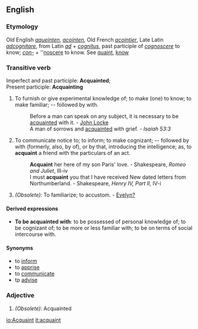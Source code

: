 ==English==
===Etymology===
Old English ''[[aqueinten]]'', ''[[acointen]]'', Old French ''[[acointier]]'', Late Latin ''[[adcognitare]]'', from Latin ''[[ad]]'' + ''[[cognitus]]'', past participle of ''[[cognoscere]]'' to know; ''[[con-]]'' + ''[[noscere]] to know. See [[quaint]], [[know]]
===Transitive verb===
Imperfect and past participle: '''Acquainted'''; <br>
Present participle: '''Acquainting'''
#To furnish or give experimental knowledge of; to make (one) to know; to make familiar; -- followed by with.
#:Before a man can speak on any subject, it is necessary to be [[acquainted]] with it. - [[John Locke]]
#:A man of sorrows and [[acquainted]] with grief. - ''Isaiah 53:3''
#To communicate notice to; to inform; to make cognizant; -- followed by with (formerly, also, by of), or by that, introducing the intelligence; as, to '''acquaint''' a friend with the particulars of an act.
#:'''Acquaint''' her here of my son Paris' love. - Shakespeare, ''Romeo and Juliet'', III-iv
#:I must '''acquaint''' you that I have received New dated letters from Northumberland. - Shakespeare, ''Henry IV, Part II'', IV-i
#''(Obsolete):'' To familiarize; to accustom. - [[Evelyn?]]

====Derived expressions====
*'''To be acquainted with''': to be possessed of personal knowledge of; to be cognizant of; to be more or less familiar with; to be on terms of social intercourse with. 

====Synonyms====
*to [[inform]]
*to [[apprise]]
*to [[communicate]]
*tp [[advise]]

===Adjective===
#''(Obsolete):'' Acquainted

[[io:Acquaint]]
[[it:acquaint]]